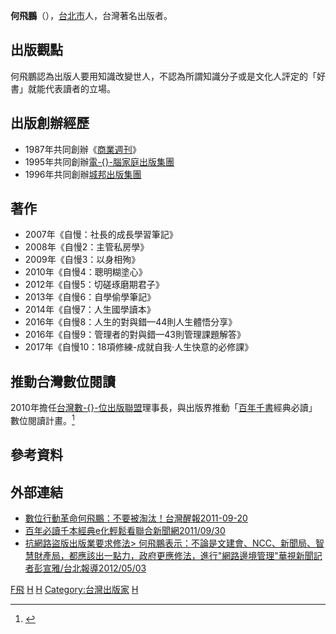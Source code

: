 {{Infobox_Person
| name = 何飛鵬
|image=
|box_width=
|occupation=台灣著名出版家、企業家
| period =
|birth_name=
| other_names =
| foreign_names =
| english_names = Ho, Fei-Peng
| Sex = 男
|birth_date= {{birth year and age|1952}}
|birth_place= {{TWN}}[[台北市|台北市]]
|death_date=
|death_place=
| nationality = {{ROC}}
| residence =
|language=
| height =
| weight =
| party =
| religion =
| spouse =
| relatives =
|education=
*[[政治大學|政治大學]]公共行政學系<br /><span style="color: blue;">（1971-1975）</span>
| past =
*《[[工商時報|工商時報]]》記者、副主任（1978-1979年）
*《[[中國時報|中國時報]]》財經記者、召集人（1979-1985）
*《卓越雜誌》總編輯（1985-1986年）
*《[[商業周刊_(台灣)|商業周刊]]》歷經總主筆、總編輯、社長之職（1987-1997）
*電-{}-腦家庭出版集團（1995年）
*城邦出版集團總經理（1996年）
*城邦文化出版集團執行長（2005年7月至2007年2月）<ref>{{Cite web |url=http://www.cite.com.tw/authors_search.php?authors_id=9108 |title=何飛鵬城邦文化簡介 |accessdate=2011-09-29 |archive-date=2010-11-08 |archive-url=https://web.archive.org/web/20101108070409/http://www.cite.com.tw/authors_search.php?authors_id=9108 |dead-url=no }}</ref>
*[[臺北市政府文化局|臺北市政府文化局]]局長遴選委員會委員（2014年）
| work =*《自慢：社長的成長學習筆記》
*《自慢2：主管私房學》
*《自慢3：以身相殉》
*《自慢4：聰明糊塗心》
*《自慢5：切磋琢磨期君子》
*《自慢6：自學偷學筆記》
*《自慢7：人生國學讀本》
|awards=
}}
'''何飛鵬'''（{{bd|1952年|}}），[[台北市|台北市]]人，台灣著名出版者。

==出版觀點==
何飛鵬認為出版人要用知識改變世人，不認為所謂知識分子或是文化人評定的「好書」就能代表讀者的立場。

== 出版創辦經歷 ==
*1987年共同創辦《[[商業周刊_(台灣)|商業週刊]]》
*1995年共同創辦[[電腦家庭出版集團|電-{}-腦家庭出版集團]]
*1996年共同創辦[[城邦文化|城邦出版集團]]

== 著作 ==
*2007年《自慢：社長的成長學習筆記》
*2008年《自慢2：主管私房學》
*2009年《自慢3：以身相殉》
*2010年《自慢4：聰明糊塗心》
*2012年《自慢5：切磋琢磨期君子》
*2013年《自慢6：自學偷學筆記》
*2014年《自慢7：人生國學讀本》
*2016年《自慢8：人生的對與錯—44則人生體悟分享》
*2016年《自慢9：管理者的對與錯—43則管理課題解答》
*2017年《自慢10：18項修練-成就自我·人生快意的必修課》

==推動台灣數位閱讀==
2010年擔任[[台灣數位出版聯盟|台灣數-{}-位出版聯盟]]理事長，與出版界推動「[[百年千書|百年千書]]經典必讀」數位閱讀計畫。<ref>{{Cite web |url=http://wp.1000ebooks.tw/ |title=百年千書網 |accessdate=2011-09-29 |archive-date=2011-09-23 |archive-url=https://web.archive.org/web/20110923192444/http://wp.1000ebooks.tw/ |dead-url=yes }}</ref>

==參考資料==
{{reflist}}

==外部連結==
*[http://n.yam.com/anntw/computer/201109/20110921996522.html 數位行動革命何飛鵬：不要被淘汰！台灣醒報2011-09-20] {{Wayback|url=http://n.yam.com/anntw/computer/201109/20110921996522.html |date=20120409043113 }}
*[http://mag.udn.com/mag/digital/storypage.jsp?f_MAIN_ID=314&f_SUB_ID=2922&f_ART_ID=345323 百年必讀千本經典e化輕鬆看聯合新聞網2011/09/30] {{Wayback|url=http://mag.udn.com/mag/digital/storypage.jsp?f_MAIN_ID=314&f_SUB_ID=2922&f_ART_ID=345323 |date=20141017192810 }}
*[https://web.archive.org/web/20141018102128/http://news.cts.com.tw/udn/general/201205/201205030994161.html 抗網路盜版出版業要求修法>  何飛鵬表示：不論是文建會、NCC、新聞局、智慧財產局，都應該出一點力，政府更應修法，進行"網路邊境管理"華視新聞記者彭宣雅/台北報導2012/05/03]

{{DEFAULTSORT:He何}}
[[Category:何姓|F飛]]
[[Category:國立政治大學校友|H]] 
[[Category:台灣男性企業家|H]]
[[Category:台灣出版家|Category:台灣出版家]]
[[Category:城邦文化|H]]